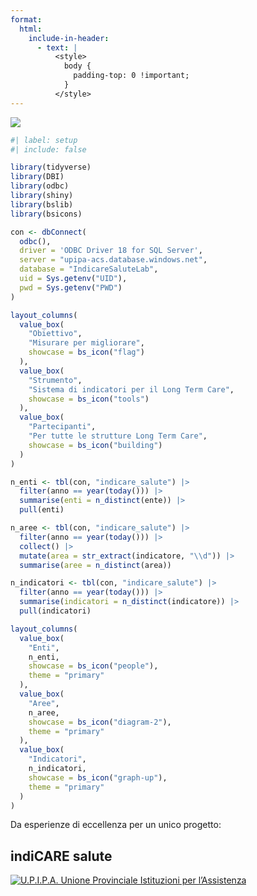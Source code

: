 ```yaml
---
format:
  html: 
    include-in-header: 
      - text: |
          <style>
            body {
              padding-top: 0 !important;
            }
          </style>
---
```


![](/images/main-slider-1.jpg){.column-screen}

:::: {.column-screen-inset}

```r
#| label: setup
#| include: false

library(tidyverse)
library(DBI)
library(odbc)
library(shiny)
library(bslib)
library(bsicons)
```

```r

con <- dbConnect(
  odbc(),
  driver = 'ODBC Driver 18 for SQL Server',
  server = "upipa-acs.database.windows.net",
  database = "IndicareSaluteLab",
  uid = Sys.getenv("UID"),
  pwd = Sys.getenv("PWD")
)
```

```r

layout_columns(
  value_box(
    "Obiettivo",
    "Misurare per migliorare",
    showcase = bs_icon("flag")
  ),
  value_box(
    "Strumento",
    "Sistema di indicatori per il Long Term Care",
    showcase = bs_icon("tools")
  ),
  value_box(
    "Partecipanti",
    "Per tutte le strutture Long Term Care",
    showcase = bs_icon("building")
  )
)
```

```r

n_enti <- tbl(con, "indicare_salute") |>
  filter(anno == year(today())) |>
  summarise(enti = n_distinct(ente)) |>
  pull(enti)

n_aree <- tbl(con, "indicare_salute") |>
  filter(anno == year(today())) |>
  collect() |>
  mutate(area = str_extract(indicatore, "\\d")) |>
  summarise(aree = n_distinct(area))

n_indicatori <- tbl(con, "indicare_salute") |>
  filter(anno == year(today())) |>
  summarise(indicatori = n_distinct(indicatore)) |>
  pull(indicatori)

layout_columns(
  value_box(
    "Enti",
    n_enti,
    showcase = bs_icon("people"),
    theme = "primary"
  ),
  value_box(
    "Aree",
    n_aree,
    showcase = bs_icon("diagram-2"),
    theme = "primary"
  ),
  value_box(
    "Indicatori",
    n_indicatori,
    showcase = bs_icon("graph-up"),
    theme = "primary"
  )
)

```

::: text-center
Da esperienze di eccellenza per un unico progetto:
:::

## **indiCARE salute** {.text-center}

[![U.P.I.P.A. Unione Provinciale Istituzioni per l'Assistenza](images/paste-2.png)](https://www.upipa.tn.it/Chi-siamo/Chi-siamo/Storia)


::::